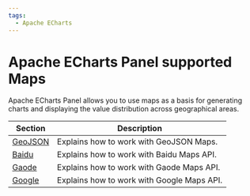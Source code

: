 ```yaml
---
tags:
  - Apache ECharts
---
```


# Apache ECharts Panel supported Maps

Apache ECharts Panel allows you to use maps as a basis for generating charts and displaying the value distribution across geographical areas.

| Section            | Description                                    |
| ------------------ | ---------------------------------------------- |
| [GeoJSON](geojson) | Explains how to work with GeoJSON Maps.    |
| [Baidu](baidu)     | Explains how to work with Baidu Maps API.  |
| [Gaode](gaode)     | Explains how to work with Gaode Maps API.  |
| [Google](google)   | Explains how to work with Google Maps API. |

